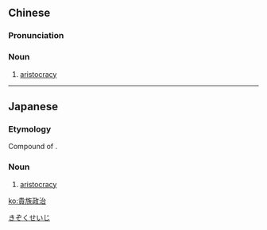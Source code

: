 {{also|贵族政治}}
==Chinese==
{{zh-forms|s=贵族政治|type=22}}
{{wikipedia|lang=zh}}

===Pronunciation===
{{zh-pron
|m=guìzú zhèngzhì,tl=y
|c=gwai3 zuk6 zing3 zi6
|cat=n
}}

===Noun===
{{zh-noun}}

# [[aristocracy]]

{{zh-cat|Forms of government}}

----

==Japanese==
{{ja-kanjitab|き|ぞく|せい|じ|yomi=on}}

===Etymology===
Compound of {{compound|ja|貴族|政治|tr1=kizoku|tr2=seiji|t1=[[aristocrat]]|t2=[[government]]; [[politics]]}}.

===Noun===
{{ja-noun|きぞくせいじ}}

# [[aristocracy]]

[[Category:ja:Forms of government|きぞくせいじ]]

[[ko:貴族政治]]